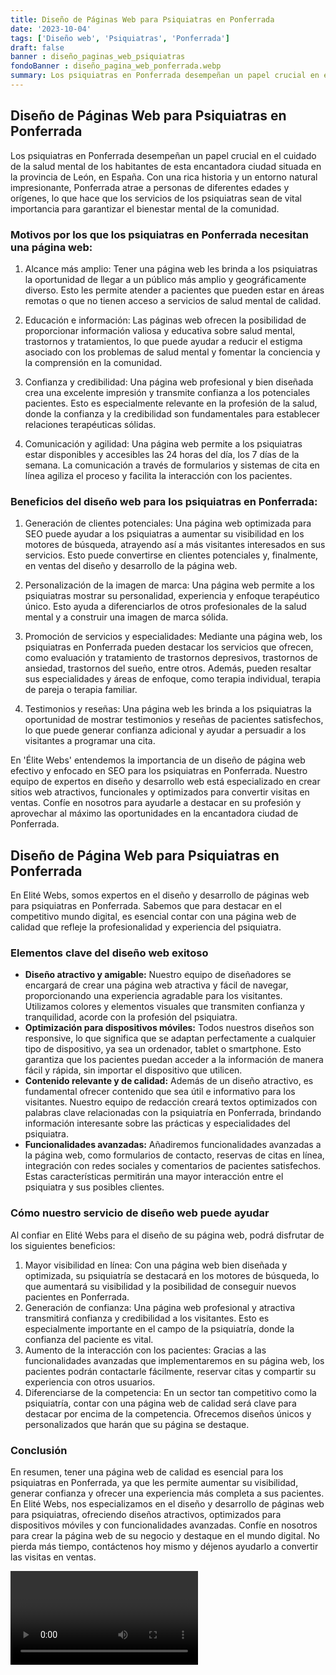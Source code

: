 ```yaml
---
title: Diseño de Páginas Web para Psiquiatras en Ponferrada
date: '2023-10-04'
tags: ['Diseño web', 'Psiquiatras', 'Ponferrada']
draft: false
banner : diseño_paginas_web_psiquiatras
fondoBanner : diseño_pagina_web_ponferrada.webp
summary: Los psiquiatras en Ponferrada desempeñan un papel crucial en el cuidado de la salud mental de los habitantes de esta encantadora ciudad situada en la provincia de León, en España. Con una rica historia y un entorno natural impresionante, Ponferrada atrae a personas de diferentes edades y orígenes, lo que hace que los servicios de los psiquiatras sean de vital importancia para garantizar el bienestar mental de la comunidad.
---
```


## Diseño de Páginas Web para Psiquiatras en Ponferrada

Los psiquiatras en Ponferrada desempeñan un papel crucial en el cuidado de la salud mental de los habitantes de esta encantadora ciudad situada en la provincia de León, en España. Con una rica historia y un entorno natural impresionante, Ponferrada atrae a personas de diferentes edades y orígenes, lo que hace que los servicios de los psiquiatras sean de vital importancia para garantizar el bienestar mental de la comunidad.

### Motivos por los que los psiquiatras en Ponferrada necesitan una página web:

1. Alcance más amplio: Tener una página web les brinda a los psiquiatras la oportunidad de llegar a un público más amplio y geográficamente diverso. Esto les permite atender a pacientes que pueden estar en áreas remotas o que no tienen acceso a servicios de salud mental de calidad.

2. Educación e información: Las páginas web ofrecen la posibilidad de proporcionar información valiosa y educativa sobre salud mental, trastornos y tratamientos, lo que puede ayudar a reducir el estigma asociado con los problemas de salud mental y fomentar la conciencia y la comprensión en la comunidad.

3. Confianza y credibilidad: Una página web profesional y bien diseñada crea una excelente impresión y transmite confianza a los potenciales pacientes. Esto es especialmente relevante en la profesión de la salud, donde la confianza y la credibilidad son fundamentales para establecer relaciones terapéuticas sólidas.

4. Comunicación y agilidad: Una página web permite a los psiquiatras estar disponibles y accesibles las 24 horas del día, los 7 días de la semana. La comunicación a través de formularios y sistemas de cita en línea agiliza el proceso y facilita la interacción con los pacientes.

### Beneficios del diseño web para los psiquiatras en Ponferrada:

1. Generación de clientes potenciales: Una página web optimizada para SEO puede ayudar a los psiquiatras a aumentar su visibilidad en los motores de búsqueda, atrayendo así a más visitantes interesados en sus servicios. Esto puede convertirse en clientes potenciales y, finalmente, en ventas del diseño y desarrollo de la página web.

2. Personalización de la imagen de marca: Una página web permite a los psiquiatras mostrar su personalidad, experiencia y enfoque terapéutico único. Esto ayuda a diferenciarlos de otros profesionales de la salud mental y a construir una imagen de marca sólida.

3. Promoción de servicios y especialidades: Mediante una página web, los psiquiatras en Ponferrada pueden destacar los servicios que ofrecen, como evaluación y tratamiento de trastornos depresivos, trastornos de ansiedad, trastornos del sueño, entre otros. Además, pueden resaltar sus especialidades y áreas de enfoque, como terapia individual, terapia de pareja o terapia familiar.

4. Testimonios y reseñas: Una página web les brinda a los psiquiatras la oportunidad de mostrar testimonios y reseñas de pacientes satisfechos, lo que puede generar confianza adicional y ayudar a persuadir a los visitantes a programar una cita.

En 'Élite Webs' entendemos la importancia de un diseño de página web efectivo y enfocado en SEO para los psiquiatras en Ponferrada. Nuestro equipo de expertos en diseño y desarrollo web está especializado en crear sitios web atractivos, funcionales y optimizados para convertir visitas en ventas. Confíe en nosotros para ayudarle a destacar en su profesión y aprovechar al máximo las oportunidades en la encantadora ciudad de Ponferrada.

<GifSeo />

<Cta />

## Diseño de Página Web para Psiquiatras en Ponferrada

En Elité Webs, somos expertos en el diseño y desarrollo de páginas web para psiquiatras en Ponferrada. Sabemos que para destacar en el competitivo mundo digital, es esencial contar con una página web de calidad que refleje la profesionalidad y experiencia del psiquiatra.

### Elementos clave del diseño web exitoso

- **Diseño atractivo y amigable:** Nuestro equipo de diseñadores se encargará de crear una página web atractiva y fácil de navegar, proporcionando una experiencia agradable para los visitantes. Utilizamos colores y elementos visuales que transmiten confianza y tranquilidad, acorde con la profesión del psiquiatra.
- **Optimización para dispositivos móviles:** Todos nuestros diseños son responsive, lo que significa que se adaptan perfectamente a cualquier tipo de dispositivo, ya sea un ordenador, tablet o smartphone. Esto garantiza que los pacientes puedan acceder a la información de manera fácil y rápida, sin importar el dispositivo que utilicen.
- **Contenido relevante y de calidad:** Además de un diseño atractivo, es fundamental ofrecer contenido que sea útil e informativo para los visitantes. Nuestro equipo de redacción creará textos optimizados con palabras clave relacionadas con la psiquiatría en Ponferrada, brindando información interesante sobre las prácticas y especialidades del psiquiatra.
- **Funcionalidades avanzadas:** Añadiremos funcionalidades avanzadas a la página web, como formularios de contacto, reservas de citas en línea, integración con redes sociales y comentarios de pacientes satisfechos. Estas características permitirán una mayor interacción entre el psiquiatra y sus posibles clientes.

### Cómo nuestro servicio de diseño web puede ayudar

Al confiar en Elité Webs para el diseño de su página web, podrá disfrutar de los siguientes beneficios:

1. Mayor visibilidad en línea: Con una página web bien diseñada y optimizada, su psiquiatría se destacará en los motores de búsqueda, lo que aumentará su visibilidad y la posibilidad de conseguir nuevos pacientes en Ponferrada.
2. Generación de confianza: Una página web profesional y atractiva transmitirá confianza y credibilidad a los visitantes. Esto es especialmente importante en el campo de la psiquiatría, donde la confianza del paciente es vital.
3. Aumento de la interacción con los pacientes: Gracias a las funcionalidades avanzadas que implementaremos en su página web, los pacientes podrán contactarle fácilmente, reservar citas y compartir su experiencia con otros usuarios.
4. Diferenciarse de la competencia: En un sector tan competitivo como la psiquiatría, contar con una página web de calidad será clave para destacar por encima de la competencia. Ofrecemos diseños únicos y personalizados que harán que su página se destaque.

### Conclusión

En resumen, tener una página web de calidad es esencial para los psiquiatras en Ponferrada, ya que les permite aumentar su visibilidad, generar confianza y ofrecer una experiencia más completa a sus pacientes. En Elité Webs, nos especializamos en el diseño y desarrollo de páginas web para psiquiatras, ofreciendo diseños atractivos, optimizados para dispositivos móviles y con funcionalidades avanzadas. Confíe en nosotros para crear la página web de su negocio y destaque en el mundo digital. No pierda más tiempo, contáctenos hoy mismo y déjenos ayudarlo a convertir las visitas en ventas.

<Video />

<CtaBot job='Psiquiatras' city='Ponferrada'/>

<Gmaps query='Ponferrada+españa+maps' />